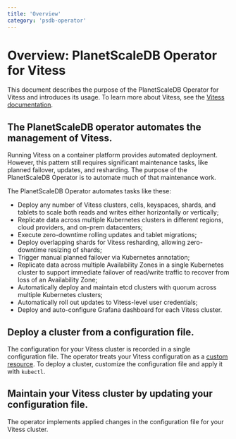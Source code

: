 ```yaml
---
title: 'Overview'
category: 'psdb-operator'
---
```


# Overview: PlanetScaleDB Operator for Vitess

This document describes the purpose of the PlanetScaleDB Operator for Vitess and introduces its usage. To learn more about Vitess, see the [Vitess documentation](https://vitess.io/docs).

## The PlanetScaleDB operator automates the management of Vitess.

Running Vitess on a container platform provides automated deployment. However, this pattern still requires significant maintenance tasks, like planned failover, updates, and resharding. The purpose of the PlanetScaleDB Operator is to automate much of that maintenance work.

The PlanetScaleDB Operator automates tasks like these:

- Deploy any number of Vitess clusters, cells, keyspaces, shards, and tablets to scale both reads and writes either horizontally or vertically;
- Replicate data across multiple Kubernetes clusters in different regions, cloud providers, and on-prem datacenters;
- Execute zero-downtime rolling updates and tablet migrations;
- Deploy overlapping shards for Vitess resharding, allowing zero-downtime resizing of shards;
- Trigger manual planned failover via Kubernetes annotation;
- Replicate data across multiple Availability Zones in a single Kubernetes cluster to support immediate failover of read/write traffic to recover from loss of an Availability Zone;
- Automatically deploy and maintain etcd clusters with quorum across multiple Kubernetes clusters;
- Automatically roll out updates to Vitess-level user credentials;
- Deploy and auto-configure Grafana dashboard for each Vitess cluster.

## Deploy a cluster from a configuration file.

The configuration for your Vitess cluster is recorded in a single configuration file. The operator treats your Vitess configuration as a [custom resource](https://kubernetes.io/docs/concepts/extend-kubernetes/api-extension/custom-resources/). To deploy a cluster, customize the configuration file and apply it with `kubectl`.

## Maintain your Vitess cluster by updating your configuration file.

The operator implements applied changes in the configuration file for your Vitess cluster.
